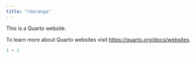 ```yaml
---
title: "rmaranga"
---
```


This is a Quarto website.

To learn more about Quarto websites visit <https://quarto.org/docs/websites>.

```r
1 + 1
```
